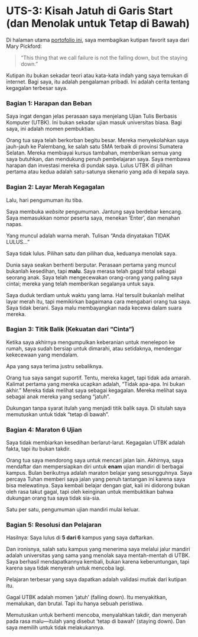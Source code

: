 # UTS-3: Kisah Jatuh di Garis Start (dan Menolak untuk Tetap di Bawah)

Di halaman utama [portofolio ini](../index.qmd), saya membagikan kutipan favorit saya dari Mary Pickford:

> "This thing that we call failure is not the falling down, but the staying down."

Kutipan itu bukan sekadar teori atau kata-kata indah yang saya temukan di internet. Bagi saya, itu adalah pengalaman pribadi. Ini adalah cerita tentang kegagalan terbesar saya.

### Bagian 1: Harapan dan Beban

Saya ingat dengan jelas perasaan saya menjelang Ujian Tulis Berbasis Komputer (UTBK). Ini bukan sekadar ujian masuk universitas biasa. Bagi saya, ini adalah momen pembuktian.

Orang tua saya telah berkorban begitu besar. Mereka menyekolahkan saya jauh-jauh ke Palembang, ke salah satu SMA terbaik di provinsi Sumatera Selatan. Mereka membiayai kursus tambahan, memberikan semua yang saya butuhkan, dan mendukung penuh pembelajaran saya. Saya membawa harapan dan investasi mereka di pundak saya. Lulus UTBK di pilihan pertama atau kedua adalah satu-satunya skenario yang ada di kepala saya.

### Bagian 2: Layar Merah Kegagalan

Lalu, hari pengumuman itu tiba.

Saya membuka *website* pengumuman. Jantung saya berdebar kencang. Saya memasukkan nomor peserta saya, menekan 'Enter', dan menahan napas.

Yang muncul adalah warna merah. Tulisan "Anda dinyatakan TIDAK LULUS..."

Saya tidak lulus. Pilihan satu dan pilihan dua, keduanya menolak saya.

Dunia saya seakan berhenti berputar. Perasaan pertama yang muncul bukanlah kesedihan, tapi **malu**. Saya merasa telah gagal total sebagai seorang anak. Saya telah mengecewakan orang-orang yang paling saya cintai; mereka yang telah memberikan segalanya untuk saya.

Saya duduk terdiam untuk waktu yang lama. Hal tersulit bukanlah melihat layar merah itu, tapi memikirkan bagaimana cara mengabari orang tua saya. Saya tidak berani. Saya malu membayangkan nada kecewa dalam suara mereka.

### Bagian 3: Titik Balik (Kekuatan dari "Cinta")

Ketika saya akhirnya mengumpulkan keberanian untuk menelepon ke rumah, saya sudah bersiap untuk dimarahi, atau setidaknya, mendengar kekecewaan yang mendalam.

Apa yang saya terima justru sebaliknya.

Orang tua saya sangat suportif. Tentu, mereka kaget, tapi tidak ada amarah. Kalimat pertama yang mereka ucapkan adalah, "Tidak apa-apa. Ini bukan akhir." Mereka tidak melihat saya sebagai kegagalan. Mereka melihat saya sebagai anak mereka yang sedang "jatuh".

Dukungan tanpa syarat itulah yang menjadi titik balik saya. Di situlah saya memutuskan untuk tidak "tetap di bawah".

### Bagian 4: Maraton 6 Ujian

Saya tidak membiarkan kesedihan berlarut-larut. Kegagalan UTBK adalah fakta, tapi itu bukan takdir.

Orang tua saya mendorong saya untuk mencari jalan lain. Akhirnya, saya mendaftar dan mempersiapkan diri untuk **enam** ujian mandiri di berbagai kampus. Bulan berikutnya adalah maraton belajar yang sesungguhnya. Saya percaya Tuhan memberi saya jalan yang penuh tantangan ini karena saya bisa melewatinya. Saya kembali belajar dengan giat, kali ini didorong bukan oleh rasa takut gagal, tapi oleh keinginan untuk membuktikan bahwa dukungan orang tua saya tidak sia-sia.

Satu per satu, pengumuman ujian mandiri mulai keluar.

### Bagian 5: Resolusi dan Pelajaran

Hasilnya: Saya lulus di **5 dari 6** kampus yang saya daftarkan.

Dan ironisnya, salah satu kampus yang menerima saya melalui jalur mandiri adalah universitas yang sama yang menolak saya mentah-mentah di UTBK. Saya berhasil mendapatkannya kembali, bukan karena keberuntungan, tapi karena saya tidak menyerah untuk mencoba lagi.

Pelajaran terbesar yang saya dapatkan adalah validasi mutlak dari kutipan itu.

Gagal UTBK adalah momen 'jatuh' (falling down). Itu menyakitkan, memalukan, dan brutal. Tapi itu hanya sebuah peristiwa.

Memutuskan untuk berhenti mencoba, menyalahkan takdir, dan menyerah pada rasa malu—itulah yang disebut 'tetap di bawah' (staying down). Dan saya memilih untuk tidak melakukannya.